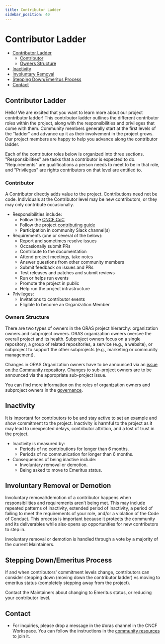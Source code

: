```yaml
---
title: Contributor Ladder
sidebar_position: 40
---
```


# Contributor Ladder

* [Contributor Ladder](#contributor-ladder)
    * [Contributor](#contributor)
    * [Owners Structure](#owners-structure)
* [Inactivity](#inactivity)
* [Involuntary Removal](#involuntary-removal-or-demotion)
* [Stepping Down/Emeritus Process](#stepping-downemeritus-process)
* [Contact](#contact)


## Contributor Ladder

Hello! We are excited that you want to learn more about our project contributor ladder! 
This contributor ladder outlines the different contributor roles within the project, 
along with the responsibilities and privileges that come with them. 
Community members generally start at the first levels of the "ladder" and advance up it as their involvement in the project grows.
Our project members are happy to help you advance along the contributor ladder.

Each of the contributor roles below is organized into three sections. 
"Responsibilities" are tasks that a contributor is expected to do. 
"Requirements" are qualifications a person needs to meet to be in that role, 
and "Privileges" are rights contributors on that level are entitled to.

### Contributor
A Contributor directly adds value to the project. 
Contributions need not be code. 
Individuals at the Contributor level may be new contributors, 
or they may only contribute occasionally.

* Responsibilities include:
    * Follow the [CNCF CoC](https://github.com/cncf/foundation/blob/master/code-of-conduct.md)
    * Follow the project [contributing guide](./contributing_guide.mdx)
    * Participation in community Slack channel(s)
* Requirements (one or several of the below):
    * Report and sometimes resolve issues
    * Occasionally submit PRs
    * Contribute to the documentation
    * Attend project meetings, take notes
    * Answer questions from other community members
    * Submit feedback on issues and PRs
    * Test releases and patches and submit reviews
    * Run or helps run events
    * Promote the project in public
    * Help run the project infrastructure
* Privileges:
    * Invitations to contributor events
    * Eligible to become an Organization Member

### Owners Structure
There are two types of owners in the ORAS project hierarchy: organization owners and subproject owners.
ORAS organization owners oversee the overall project and its health. 
Subproject owners focus on a single repository, 
a group of related repositories, 
a service (e.g., a website), 
or subproject to support the other subprojects (e.g., marketing or community management).

Changes in ORAS Organization owners have to be announced via an 
[issue on the Community repository](https://github.com/oras-project/community/issues). 
Changes to sub-project owners are to be announced via the appropriate sub-project issue.

You can find more information on the roles of organization owners and 
subproject owners in the [governance](https://github.com/oras-project/community/blob/main/governance/GOVERNANCE.md).

## Inactivity
It is important for contributors to be and stay active to set an example and show commitment to the project. 
Inactivity is harmful to the project as it may lead to unexpected delays, 
contributor attrition, and a lost of trust in the project.

* Inactivity is measured by:
    * Periods of no contributions for longer than 6 months.
    * Periods of no communication for longer than 6 months.
* Consequences of being inactive include:
    * Involuntary removal or demotion.
    * Being asked to move to Emeritus status.

## Involuntary Removal or Demotion

Involuntary removal/demotion of a contributor happens when responsibilities and requirements aren't being met. 
This may include repeated patterns of inactivity, extended period of inactivity, 
a period of failing to meet the requirements of your role, 
and/or a violation of the Code of Conduct. 
This process is important because it protects the community and its deliverables while also opens up opportunities for new 
contributors to step in.

Involuntary removal or demotion is handled through a vote by a majority of the current Maintainers.

## Stepping Down/Emeritus Process
If and when contributors' commitment levels change, 
contributors can consider stepping down (moving down the contributor ladder) vs moving to emeritus status 
(completely stepping away from the project).

Contact the Maintainers about changing to Emeritus status, 
or reducing your contributor level.

## Contact
* For inquiries, please drop a message in the #oras channel in the CNCF Workspace. 
You can follow the instructions in the [community resources](../community/community_resources.mdx#joining-the-slack-channel) 
to join it.